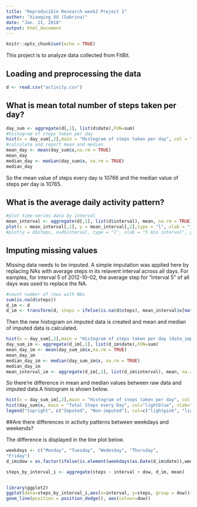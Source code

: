 ---
title: "Reproducible Research week2 Project 1"
author: "Xiaoqing XU (Sabrina)"
date: "Jan. 21, 2018"
output: html_document
---
  
  ```{r setup, include=FALSE}
knitr::opts_chunk$set(echo = TRUE)
```
This project is to analyze data collected from FitBit.

## Loading and preprocessing the data


```{r read data}

d <- read.csv("activity.csv")

```

## What is mean total number of steps taken per day?

```{r average}

day_sum <- aggregate(d[,1], list(d$date),FUN=sum)
#histogram of steps taken per day
hist(x = day_sum[,2],main = "Histogram of steps taken per day", col = "lightblue")
#calculate and report mean and median
mean_day <- mean(day_sum$x,na.rm = TRUE)
mean_day
median_day <- median(day_sum$x, na.rm = TRUE)
median_day
```
So the mean value of steps every day is 10766 and the median value of steps per day is 10765.

## What is the average daily activity pattern?

```{r pattern, echo=TRUE}
#plot time-series data by interval
mean_interval <- aggregate(d[,1], list(d$interval), mean, na.rm = TRUE)
plot(x = mean_interval[,1], y = mean_interval[,2],type = "l", xlab = "intervals", ylab="steps", main = "Average steps by interval across all days")
#plot(y = d$steps, x=d$interval, type = "l", xlab = "5 min interval", ylab = "Steps", xaxt = "n"); axis(1, at = seq(0, 2500, by = 10))
```


## Imputing missing values

Missing data needs to be imputed. A simple imputation was applied here by replacing NAs with average steps in its relavent interval across all days. For eamples, for interval 5 of 2012-10-02, the average step for "interval 5" of all days was used to replace the NA.
```{r missing value, echo=TRUE}
#count number of rows with NAs
sum(is.na(d$steps))
d_im <- d
d_im <- transform(d, steps = ifelse(is.na(d$steps), mean_interval$x[match(d$interval, mean_interval$Group.1)],d$steps))
```

Then the new histogram on imputed data is created and mean and median of imputed data is calculated.
```{r new histogram}

hist(x = day_sum[,2],main = "Histogram of steps taken per day (data_imputing", col = "lightpink")
day_sum_im <- aggregate(d_im[,1], list(d_im$date),FUN=sum)
mean_day_im <- mean(day_sum_im$x,na.rm = TRUE)
mean_day_im
median_day_im <- median(day_sum_im$x, na.rm = TRUE)
median_day_im
mean_interval_im <- aggregate(d_im[,1], list(d_im$interval), mean, na.rm = TRUE)

```
So there're difference in mean and median values between raw data and imputed data.A histogram is shown below.
```{r difference}
hist(x = day_sum_im[,2],main = "Histogram of steps taken per day", col = "lightpink", xlab = "Steps")
hist(day_sum$x, main = "Total Steps every Day", col="lightblue", xlab="Number of Steps", add=T)
legend("topright", c("Imputed", "Non-imputed"), col=c("lightpink", "lightblue"))
```

##Are there differences in activity patterns between weekdays and weekends?

The difference is displayed in the line plot below. 
```{r weekdays and weekends}
weekdays <- c("Monday", "Tuesday", "Wedesday", "Thursday", 
"Friday")
d_im$dow = as.factor(ifelse(is.element(weekdays(as.Date(d_im$date)),weekdays), "Weekday", "Weekend"))

steps_by_interval_i <- aggregate(steps ~ interval + dow, d_im, mean)


library(ggplot2)
ggplot(data=steps_by_interval_i,aes(x=interval, y=steps, group = dow))+
geom_line(position = position_dodge(), aes(colour=dow))

```



